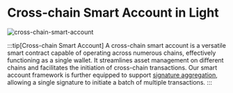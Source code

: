 # Cross-chain Smart Account in Light

![cross-chain-smart-account](/cross-chain-smart-account.png)

:::tip[Cross-chain Smart Account]
A cross-chain smart account is a versatile smart contract capable of operating across numerous chains, effectively functioning as a single wallet.
It streamlines asset management on different chains and facilitates the initiation of cross-chain transactions.
Our smart account framework is further equipped to support [signature aggregation](/features/signature-aggregation), allowing a single signature to initiate a batch of multiple transactions.
:::

